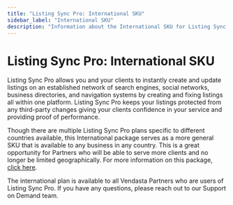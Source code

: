 ```yaml
---
title: "Listing Sync Pro: International SKU"
sidebar_label: "International SKU"
description: "Information about the International SKU for Listing Sync Pro."
---
```


# Listing Sync Pro: International SKU

Listing Sync Pro allows you and your clients to instantly create and update listings on an established network of search engines, social networks, business directories, and navigation systems by creating and fixing listings all within one platform. Listing Sync Pro keeps your listings protected from any third-party changes giving your clients confidence in your service and providing proof of performance.

Though there are multiple Listing Sync Pro plans specific to different countries available, this International package serves as a more general SKU that is available to any business in any country. This is a great opportunity for Partners who will be able to serve more clients and no longer be limited geographically. For more information on this package, [click here](https://partners.vendasta.com/marketplace/products/MS/addon/A-5PKSZWWLWK).

The international plan is available to all Vendasta Partners who are users of Listing Sync Pro. If you have any questions, please reach out to our Support on Demand team.